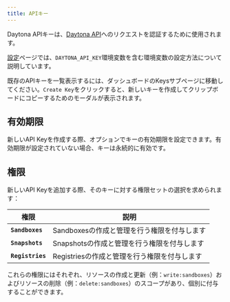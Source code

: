 ```yaml
---
title: APIキー
---
```



Daytona APIキーは、[Daytona API](/docs/ja/tools/api)へのリクエストを認証するために使用されます。

[設定](/docs/ja/configuration)ページでは、`DAYTONA_API_KEY`環境変数を含む環境変数の設定方法について説明しています。

既存のAPIキーを一覧表示するには、ダッシュボードのKeysサブページに移動してください。`Create Key`をクリックすると、新しいキーを作成してクリップボードにコピーするためのモーダルが表示されます。

## 有効期限

新しいAPI Keyを作成する際、オプションでキーの有効期限を設定できます。有効期限が設定されていない場合、キーは永続的に有効です。

## 権限

新しいAPI Keyを追加する際、そのキーに対する権限セットの選択を求められます：

| 権限       | 説明                                        |
| ---------------- | -------------------------------------------------- |
| **`Sandboxes`**  | Sandboxesの作成と管理を行う権限を付与します  |
| **`Snapshots`**  | Snapshotsの作成と管理を行う権限を付与します  |
| **`Registries`** | Registriesの作成と管理を行う権限を付与します |

これらの権限にはそれぞれ、リソースの作成と更新（例：`write:sandboxes`）およびリソースの削除（例：`delete:sandboxes`）のスコープがあり、個別に付与することができます。
